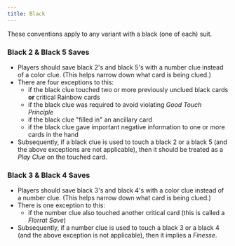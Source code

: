 ```yaml
---
title: Black
---
```



These conventions apply to any variant with a black (one of each) suit.

### Black 2 & Black 5 Saves

- Players should save black 2's and black 5's with a number clue instead of a color clue. (This helps narrow down what card is being clued.)
- There are four exceptions to this:
  - if the black clue touched two or more previously unclued black cards **or** critical Rainbow cards
  - if the black clue was required to avoid violating _Good Touch Principle_
  - if the black clue "filled in" an ancillary card
  - if the black clue gave important negative information to one or more cards in the hand
- Subsequently, if a black clue is used to touch a black 2 or a black 5 (and the above exceptions are not applicable), then it should be treated as a _Play Clue_ on the touched card.

### Black 3 & Black 4 Saves

- Players should save black 3's and black 4's with a color clue instead of a number clue. (This helps narrow down what card is being clued.)
- There is one exception to this:
  - if the number clue also touched another critical card (this is called a _Florrat Save_)
- Subsequently, if a number clue is used to touch a black 3 or a black 4 (and the above exception is not applicable), then it implies a _Finesse_.
